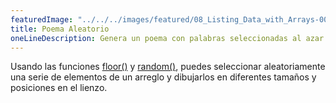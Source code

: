 ```yaml
---
featuredImage: "../../../images/featured/08_Listing_Data_with_Arrays-00_Random_Poetry-thumbnail.png"
title: Poema Aleatorio
oneLineDescription: Genera un poema con palabras seleccionadas al azar de un banco de palabras.
---
```


Usando las funciones <a href="https://p5js.org/reference/#/p5/floor" target="_blank">floor()</a> y 
<a href="https://p5js.org/reference/#/p5/random" target="_blank">random()</a>, puedes seleccionar 
aleatoriamente una serie de elementos de un arreglo y dibujarlos en diferentes tamaños y posiciones en el lienzo.
